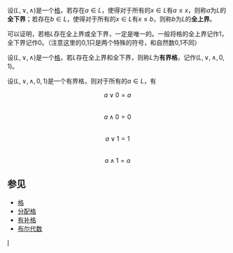设<math>(L, \vee, \wedge)</math>是一个[[格_(数学)|格]]，若存在<math>a \in L</math>，使得对于所有的<math>x \in L</math>有<math>a \leq x</math>，则称<math>a</math>为<math>L</math>的'''全下界'''；若存在<math>b \in L</math>，使得对于所有的<math>x \in L</math>有<math>x \leq b</math>，则称<math>b</math>为<math>L</math>的'''全上界'''。

可以证明，若格<math>L</math>存在全上界或全下界，一定是唯一的。一般将格的全上界记作1，全下界记作0。（注意这里的0,1只是两个特殊的符号，和自然数0,1不同）

设<math>(L, \vee, \wedge)</math>是一个[[格_(数学)|格]]，若<math>L</math>存在全上界和全下界，则称<math>L</math>为'''有界格'''，记作<math>(L, \vee, \wedge, 0, 1)</math>。

设<math>(L, \vee, \wedge, 0, 1)</math>是一个有界格，则对于所有的<math>a \in L</math>，有

:<math>a \vee 0 = a</math><br/>
:<math>a \wedge 0 = 0</math><br/>
:<math>a \vee 1 = 1</math><br/>
:<math>a \wedge 1 = a</math>

== 参见 ==

* [[格_(数学)|格]]
* [[分配格|分配格]]
* [[有补格|有补格]]
* [[布尔代数|布尔代数]]

[[Category:格理论|I]]